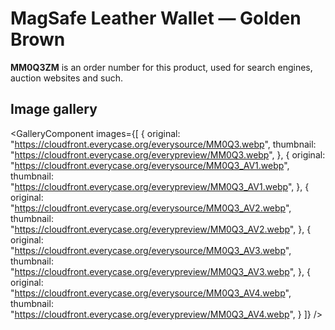 
# MagSafe Leather Wallet — Golden Brown

<Callout type='info' emoji='👉🏻'>**MM0Q3ZM** is an order number for this product, used for search engines, auction websites and such.</Callout>

## Image gallery

<GalleryComponent
    images={[
      {
        original: "https://cloudfront.everycase.org/everysource/MM0Q3.webp",
        thumbnail: "https://cloudfront.everycase.org/everypreview/MM0Q3.webp",
      },
      {
        original: "https://cloudfront.everycase.org/everysource/MM0Q3_AV1.webp",
        thumbnail: "https://cloudfront.everycase.org/everypreview/MM0Q3_AV1.webp",
      },
      {
        original: "https://cloudfront.everycase.org/everysource/MM0Q3_AV2.webp",
        thumbnail: "https://cloudfront.everycase.org/everypreview/MM0Q3_AV2.webp",
      },
      {
        original: "https://cloudfront.everycase.org/everysource/MM0Q3_AV3.webp",
        thumbnail: "https://cloudfront.everycase.org/everypreview/MM0Q3_AV3.webp",
      },
      {
        original: "https://cloudfront.everycase.org/everysource/MM0Q3_AV4.webp",
        thumbnail: "https://cloudfront.everycase.org/everypreview/MM0Q3_AV4.webp",
      }
    ]}
  />
